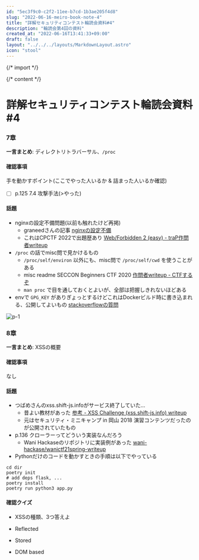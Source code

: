 ```yaml
---
id: "5ec3f9c0-c2f2-11ee-b7cd-1b3ae205f4d8"
slug: "2022-06-16-meiro-book-note-4"
title: "詳解セキュリティコンテスト輪読会資料#4"
description: "輪読会第4回の資料"
created_at: "2022-06-16T13:41:33+09:00"
draft: false
layout: "../../../layouts/MarkdownLayout.astro"
icon: "stool"
---
```


{/* import */}


{/* content */}

# 詳解セキュリティコンテスト輪読会資料#4

### 7章

**一言まとめ**: ディレクトリトラバーサル、`/proc`

#### 確認事項

手を動かすポイント(ここでやった人いるか & 詰まった人いるか確認)

- [ ] p.125 7.4 攻撃手法(>やった)

#### 話題

- nginxの設定不備問題(以前も触れたけど再掲)
  - graneedさんの記事 [nginxの設定不備](https://graneed.hatenablog.com/entry/2019/12/29/115100#nginx%E3%81%AE%E8%A8%AD%E5%AE%9A%E4%B8%8D%E5%82%99)
  - これはCPCTF 2022で出題歴あり [Web/Forbidden 2 (easy) - traP作問者writeup](https://trap.jp/post/1237/)
- `/proc` の話でmisc問で見かけるもの
  - `/proc/self/environ` 以外にも、misc問で `/proc/self/cwd` を使うことがある
  - misc readme SECCON Beginners CTF 2020 [作問者writeup - CTFするぞ](https://ptr-yudai.hatenablog.com/entry/2020/05/24/174914#Misc-272pts-readme-71-solves)
  - `man proc` で目を通しておくとよいが、全部は把握しきれないほどある
- envで `GPG_KEY` がありぎょっとするけどこれはDockerビルド時に書き込まれる、公開してよいもの [stackoverflowの質問](https://stackoverflow.com/questions/50751952/why-do-the-official-docker-python-images-include-a-gpg-key-environment-variable)

![p-1](./p-1.jpg)

### 8章

**一言まとめ**: XSSの概要

#### 確認事項

なし

#### 話題

- つばめさんのxss.shift-js.infoがサービス終了していた...
  - 昔よい教材があった [参考 - XSS Challenge (xss.shift-js.info) writeup](https://akouryy.hatenablog.jp/entry/ctf/xss.shift-js.info)
  - 元はセキュリティ・ミニキャンプ in 岡山 2018 演習コンテンツだったのが公開されていたもの
- p.136 クローラーってどういう実装なんだろう
  - Wani Hackaseのリポジトリに実装例があった [wani-hackase/wanictf21spring-writeup](https://github.com/wani-hackase/wanictf21spring-writeup/blob/b6888c5d23e28935e4729d46e47502bef89a5481/web/wani_request_2/src/api/app.js)
- Pythonだけのコードを動かすときの手順は以下でやっている

```text
cd dir
poetry init
# add deps flask, ...
poetry install
poetry run python3 app.py
```

#### 確認クイズ

- XSSの種類、3つ答えよ

- Reflected
- Stored
- DOM based


